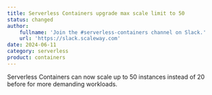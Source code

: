 ```yaml
---
title: Serverless Containers upgrade max scale limit to 50
status: changed
author:
    fullname: 'Join the #serverless-containers channel on Slack.'
    url: 'https://slack.scaleway.com'
date: 2024-06-11
category: serverless
product: containers
---
```


Serverless Containers can now scale up to 50 instances instead of 20 before for more demanding workloads. 

